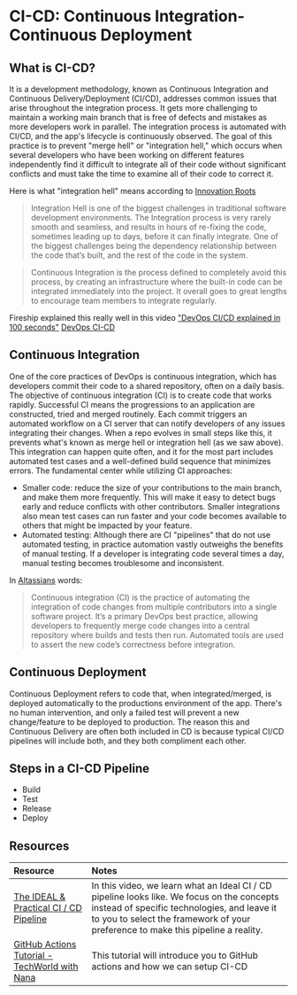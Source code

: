 # CI-CD: Continuous Integration-Continuous Deployment

## What is CI-CD?

It is a development methodology, known as Continuous Integration and Continuous Delivery/Deployment (CI/CD), addresses common issues that arise throughout the integration process. It gets more challenging to maintain a working main branch that is free of defects and mistakes as more developers work in parallel. The integration process is automated with CI/CD, and the app's lifecycle is continuously observed. The goal of this practice is to prevent "merge hell" or "integration hell," which occurs when several developers who have been working on different features independently find it difficult to integrate all of their code without significant conflicts and must take the time to examine all of their code to correct it.

Here is what "integration hell" means according to [Innovation Roots](https://innoroo.com/blog/2018/03/19/integration-hell-glossary/)
> Integration Hell is one of the biggest challenges in traditional software development environments. The Integration process is very rarely smooth and seamless, and results in hours of re-fixing the code, sometimes leading up to days, before it can finally integrate. One of the biggest challenges being the dependency relationship between the code that’s built, and the rest of the code in the system.

> Continuous Integration is the process defined to completely avoid this process, by creating an infrastructure where the built-in code can be integrated immediately into the project. It overall goes to great lengths to encourage team members to integrate regularly.

Fireship explained this really well in this video ["DevOps CI/CD explained in 100 seconds"](https://youtu.be/scEDHsr3APg)
[DevOps CI-CD](https://youtu.be/scEDHsr3APg ':include :type=iframe width=100% height=400px')

## Continuous Integration

One of the core practices of DevOps is continuous integration, which has developers commit their code to a shared repository, often on a daily basis. The objective of continuous integration (CI) is to create code that works rapidly. Successful CI means the progressions to an application are constructed, tried and merged routinely. Each commit triggers an automated workflow on a CI server that can notify developers of any issues integrating their changes. When a repo evolves in small steps like this, it prevents what's known as merge hell or integration hell (as we saw above). This integration can happen quite often, and it for the most part includes automated test cases and a well-defined build sequence that minimizes errors. The fundamental center while utilizing CI approaches:

- Smaller code: reduce the size of your contributions to the main branch, and make them more frequently. This will make it easy to detect bugs early and reduce conflicts with other contributors. Smaller integrations also mean test cases can run faster and your code becomes available to others that might be impacted by your feature.
- Automated testing: Although there are CI "pipelines" that do not use automated testing, in practice automation vastly outweighs the benefits of manual testing. If a developer is integrating code several times a day, manual testing becomes troublesome and inconsistent.

In [Altassians](https://www.atlassian.com/continuous-delivery/continuous-integration) words:
> Continuous integration (CI) is the practice of automating the integration of code changes from multiple contributors into a single software project. It’s a primary DevOps best practice, allowing developers to frequently merge code changes into a central repository where builds and tests then run. Automated tools are used to assert the new code’s correctness before integration.

## Continuous Deployment

Continuous Deployment refers to code that, when integrated/merged, is deployed automatically to the productions environment of the app. There's no human intervention, and only a failed test will prevent a new change/feature to be deployed to production. The reason this and Continuous Delivery are often both included in CD is because typical CI/CD pipelines will include both, and they both compliment each other.

## Steps in a CI-CD Pipeline

- Build
- Test
- Release
- Deploy

## Resources

| Resource                                                            | Notes                                                                                       |
| :------------------------------------------------------------------ | :----------------------------------------------------------------------------------------- |
| [The IDEAL & Practical CI / CD Pipeline](https://youtu.be/OPwU3UWCxhw)| In this video, we learn what an Ideal CI / CD pipeline looks like. We focus on the concepts instead of specific technologies, and leave it to you to select the framework of your preference to make this pipeline a reality.
| [GitHub Actions Tutorial - TechWorld with Nana](https://youtu.be/R8_veQiYBjI)|  This tutorial will introduce you to GitHub actions and how we can setup CI-CD

